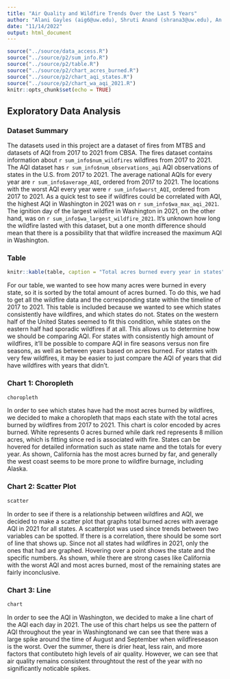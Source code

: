```yaml
---
title: "Air Quality and Wildfire Trends Over the Last 5 Years"
author: "Alani Gayles (aig6@uw.edu), Shruti Anand (shrana3@uw.edu), An Dao (andao27@uw.edu), Brandon Mochizuki (bmoch@uw.edu)"
date: "11/14/2022"
output: html_document
---
```


```r
source("../source/data_access.R")
source("../source/p2/sum_info.R")
source("../source/p2/table.R")
source("../source/p2/chart_acres_burned.R")
source("../source/p2/chart_aqi_states.R")
source("../source/p2/chart_wa_aqi_2021.R")
knitr::opts_chunk$set(echo = TRUE)
```

## Exploratory Data Analysis

### Dataset Summary

The datasets used in this project are a dataset of fires from MTBS and
datasets of AQI from 2017 to 2021 from CBSA. The fires dataset contains
information about `r sum_info$num_wildfires` wildfires from 2017 to 2021. The
AQI dataset has `r sum_info$num_observations_aqi` AQI observations of
states in the U.S. from 2017 to 2021. The average national AQIs for every year
are `r sum_info$average_AQI`, ordered from 2017 to 2021. The locations with the
worst AQI every year were `r sum_info$worst_AQI`, ordered from 2017 to 2021. As
a quick test to see if wildfires could be correlated with AQI, the highest AQI in
Washington in 2021 was on `r sum_info$wa_max_aqi_2021`. The ignition day of the
largest wildfire in Washington in 2021, on the other hand, was on
`r sum_info$wa_largest_wildfire_2021`. It's unknown how long the wildfire lasted
with this dataset, but a one month difference should mean that there is a
possibility that that wildfire increased the maximum AQI in Washington.

### Table

```r
knitr::kable(table, caption = "Total acres burned every year in states")
```

For our table, we wanted to see how many acres were burned in every state, so it is
sorted by the total amount of acres burned. To do this, we had to get all the
wildfire data and the corresponding state within the timeline of 2017 to 2021. This
table is included because we wanted to see which states consistently have wildfires,
and which states do not. States on the western half of the United States seemed to
fit this condition, while states on the eastern half had sporadic wildfires if at
all. This allows us to determine how we should be comparing AQI. For states with
consistently high amount of wildfires, it'll be possible to compare AQI in fire
seasons versus non fire seasons, as well as between years based on acres burned.
For states with very few wildfires, it may be easier to just compare the AQI of
years that did have wildfires with years that didn't.

### Chart 1: Choropleth

```r
choropleth
```

In order to see which states have had the most acres burned by wildfires, we
decided to make a choropleth that maps each state with the total acres burned by
wildfires from 2017 to 2021. This chart is color encoded by acres burned. White
represents 0 acres burned while dark red represents 8 million acres, which is
fitting since red is associated with fire. States can be hovered for detailed
information such as state name and the totals for every year. As shown,
California has the most acres burned by far, and generally the west coast seems
to be more prone to wildfire burnage, including Alaska.

### Chart 2: Scatter Plot

```r
scatter
```

In order to see if there is a relationship between wildfires and AQI, we decided
to make a scatter plot that graphs total burned acres with average AQI in 2021 for
all states. A scatterplot was used since trends between two variables can be
spotted. If there is a correlation, there should be some sort of line that shows
up. Since not all states had wildfires in 2021, only the ones that had are
graphed. Hovering over a point shows the state and the specific numbers. As shown,
while there are strong cases like California with the worst AQI and most acres
burned, most of the remaining states are fairly inconclusive.

### Chart 3: Line

```r
chart
```

In order to see the AQI in Washington, we decided to make a line chart of the AQI each
day in 2021. The use of this chart helps us see the pattern of AQI throughout the
year in Washingtonand we can see that there was a large spike around the time of
August and September when wildfireseason is the worst. Over the summer, there is drier
heat, less rain, and more factors that contibuteto high levels of air quality. However,
we can see that air quality remains consistent throughtout the rest of the year with
no significantly noticable spikes.

